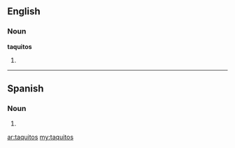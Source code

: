 ==English==

===Noun===
'''taquitos'''

# {{plural of|taquito}}

----

==Spanish==

===Noun===
{{infl|es|noun form}} {{m|p}}

# {{form of|plural form|taquito|lang=es}}

[[ar:taquitos]]
[[my:taquitos]]